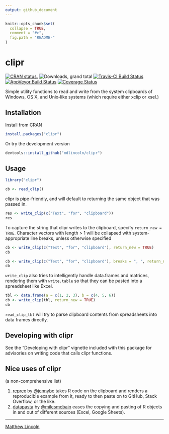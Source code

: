 ```yaml
---
output: github_document
---
```


<!-- README.md is generated from README.Rmd. Please edit that file -->

```r
knitr::opts_chunk$set(
  collapse = TRUE,
  comment = "#>",
  fig.path = "README-"
)
```

clipr
=====

[![CRAN status.](https://www.r-pkg.org/badges/version/clipr)](http://www.r-pkg.org/pkg/clipr)
![Downloads, grand total](https://cranlogs.r-pkg.org/badges/grand-total/clipr)
[![Travis-CI Build Status](https://travis-ci.com/mdlincoln/clipr.svg?branch=master)](https://travis-ci.com/github/mdlincoln/clipr)
[![AppVeyor Build Status](https://ci.appveyor.com/api/projects/status/github/mdlincoln/clipr?branch=master&svg=true)](https://ci.appveyor.com/project/mdlincoln/clipr)
[![Coverage Status](https://img.shields.io/codecov/c/github/mdlincoln/clipr/master.svg)](https://codecov.io/github/mdlincoln/clipr?branch=master)

Simple utility functions to read and write from the system clipboards of Windows, OS X, and Unix-like systems (which require either xclip or xsel.)

## Installation

Install from CRAN

```r
install.packages("clipr")
```

Or try the development version

```r
devtools::install_github("mdlincoln/clipr")
```

## Usage

``` r
library("clipr")

cb <- read_clip()
```

clipr is pipe-friendly, and will default to returning the same object that was passed in.

```r
res <- write_clip(c("Text", "for", "clipboard"))
res
```

To capture the string that clipr writes to the clipboard, specify `return_new = TRUE`. Character vectors with length > 1 will be collapsed with system-appropriate line breaks, unless otherwise specified

```r

cb <- write_clip(c("Text", "for", "clipboard"), return_new = TRUE)
cb

cb <- write_clip(c("Text", "for", "clipboard"), breaks = ", ", return_new = TRUE)
cb
```

`write_clip` also tries to intelligently handle data.frames and matrices, rendering them with `write.table` so that they can be pasted into a spreadsheet like Excel.

```r
tbl <- data.frame(a = c(1, 2, 3), b = c(4, 5, 6))
cb <- write_clip(tbl, return_new = TRUE)
cb
```

`read_clip_tbl` will try to parse clipboard contents from spreadsheets into data frames directly.

## Developing with clipr

See the "Developing with clipr" vignette included with this package for advisories on writing code that calls clipr functions.

## Nice uses of clipr

(a non-comprehensive list)

1. [reprex](https://github.com/tidyverse/reprex) by [\@jennybc](https://github.com/jennybc) takes R code on the clipboard and renders a reproducible example from it, ready to then paste on to GitHub, Stack Overflow, or the like.
2. [datapasta](https://github.com/milesmcbain/datapasta) by [\@milesmcbain](https://github.com/milesmcbain) eases the copying and pasting of R objects in and out of different sources (Excel, Google Sheets).

---
[Matthew Lincoln](http://matthewlincoln.net)
